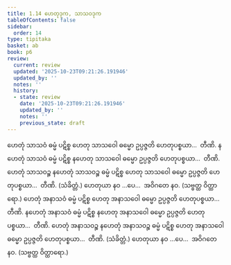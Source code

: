 ```yaml
---
title: 1.14 ဟေတုဒုက, သာသဝဒုက
tableOfContents: false
sidebar:
  order: 14
type: tipitaka
basket: ab
book: p6
review:
  current: review
  updated: '2025-10-23T09:21:26.191946'
  updated_by: ''
  notes: ''
  history:
  - state: review
    date: '2025-10-23T09:21:26.191946'
    updated_by: ''
    notes: ''
    previous_state: draft
---
```



<ReviewStatus review={frontmatter.review} showDetails={true} />

<HypothesisAnnotation frontmatter={frontmatter} />

<DynamicBreadcrumb />

<Division number="34" book="p6" e="ch" v="39" p="47">

<Paragraph number="99" book="p6">
ဟေတုံ သာသဝံ ဓမ္မံ ပဋိစ္စ ဟေတု သာသဝေါ ဓမ္မော ဥပ္ပဇ္ဇတိ ဟေတုပစ္စယာ…  တီဏိ.
</Paragraph>

<Paragraph number="100" book="p6">
နဟေတုံ သာသဝံ ဓမ္မံ ပဋိစ္စ နဟေတု သာသဝေါ ဓမ္မော ဥပ္ပဇ္ဇတိ ဟေတုပစ္စယာ…  တီဏိ.
</Paragraph>

<Paragraph number="101" book="p6">
ဟေတုံ သာသဝဉ္စ နဟေတုံ သာသဝဉ္စ ဓမ္မံ ပဋိစ္စ ဟေတု သာသဝေါ ဓမ္မော ဥပ္ပဇ္ဇတိ ဟေတုပစ္စယာ…  တီဏိ. (သံခိတ္တံ.)
</Paragraph>

<Paragraph number="102" book="p6">
ဟေတုယာ နဝ …ပေ…  အဝိဂတေ နဝ. (သဗ္ဗတ္ထ ဝိတ္ထာရော.)
</Paragraph>

</Division>
<Division number="35" book="p6" e="ch" v="39" p="48">

<Paragraph number="103" book="p6">
ဟေတုံ အနာသဝံ ဓမ္မံ ပဋိစ္စ ဟေတု အနာသဝေါ ဓမ္မော ဥပ္ပဇ္ဇတိ ဟေတုပစ္စယာ…  တီဏိ.
</Paragraph>

<Paragraph number="104" book="p6">
နဟေတုံ အနာသဝံ ဓမ္မံ ပဋိစ္စ နဟေတု အနာသဝေါ ဓမ္မော ဥပ္ပဇ္ဇတိ ဟေတုပစ္စယာ…  တီဏိ.
</Paragraph>

<Paragraph number="105" book="p6">
ဟေတုံ အနာသဝဉ္စ နဟေတုံ အနာသဝဉ္စ ဓမ္မံ ပဋိစ္စ ဟေတု အနာသဝေါ ဓမ္မော ဥပ္ပဇ္ဇတိ ဟေတုပစ္စယာ…  တီဏိ. (သံခိတ္တံ.)
</Paragraph>

<Paragraph number="106" book="p6">
ဟေတုယာ နဝ …ပေ…  အဝိဂတေ နဝ. (သဗ္ဗတ္ထ ဝိတ္ထာရော.)
</Paragraph>
</Division>